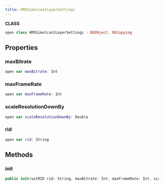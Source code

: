 ```yaml
---
title: HMSSimulcastLayerSettings
---
```


**CLASS**

```swift
open class HMSSimulcastLayerSettings : NSObject, NSCopying
```

## Properties

### maxBitrate

```swift
open var maxBitrate: Int
```

### maxFrameRate

```swift
open var maxFrameRate: Int
```

### scaleResolutionDownBy

```swift
open var scaleResolutionDownBy: Double
```

### rid

```swift
open var rid: String
```

## Methods

### init

```swift
public init(witRID rid: String, maxBitrate: Int, maxFrameRate: Int, scaleResolutionDownBy: Double)
```
